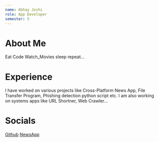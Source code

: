 ```yaml
---
name: Abhay Joshi
role: App Developer
semester: 5
---
```


# About Me

Eat Code Watch_Movies sleep repeat...

# Experience

I have worked on various projects like Cross-Platform News App, File Transfer Program, Phishing detection python script etc.
I am also working on systems apps like URL Shortner, Web Crawler...

# Socials

[Github](https://github.com/Abhay-N-J/) 
[NewsApp](https://the-news-website-neon.vercel.app/)
